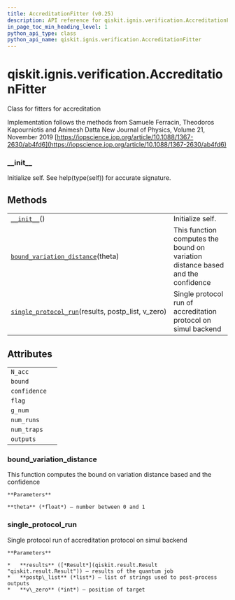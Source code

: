 ```yaml
---
title: AccreditationFitter (v0.25)
description: API reference for qiskit.ignis.verification.AccreditationFitter in qiskit v0.25
in_page_toc_min_heading_level: 1
python_api_type: class
python_api_name: qiskit.ignis.verification.AccreditationFitter
---
```


<span id="qiskit-ignis-verification-accreditationfitter" />

# qiskit.ignis.verification.AccreditationFitter

<Class id="qiskit.ignis.verification.AccreditationFitter" isDedicatedPage={true} github="https://github.com/qiskit-community/qiskit-ignis/tree/stable/0.6/qiskit/ignis/verification/accreditation/fitters.py" signature="AccreditationFitter" modifiers="class">
  Class for fitters for accreditation

  Implementation follows the methods from Samuele Ferracin, Theodoros Kapourniotis and Animesh Datta New Journal of Physics, Volume 21, November 2019 [https://iopscience.iop.org/article/10.1088/1367-2630/ab4fd6](https://iopscience.iop.org/article/10.1088/1367-2630/ab4fd6)

  ### \_\_init\_\_

  <Function id="qiskit.ignis.verification.AccreditationFitter.__init__" signature="__init__()">
    Initialize self. See help(type(self)) for accurate signature.
  </Function>

  ## Methods

  |                                                                                                                                                                                                |                                                                                 |
  | ---------------------------------------------------------------------------------------------------------------------------------------------------------------------------------------------- | ------------------------------------------------------------------------------- |
  | [`__init__`](#qiskit.ignis.verification.AccreditationFitter.__init__ "qiskit.ignis.verification.AccreditationFitter.__init__")()                                                               | Initialize self.                                                                |
  | [`bound_variation_distance`](#qiskit.ignis.verification.AccreditationFitter.bound_variation_distance "qiskit.ignis.verification.AccreditationFitter.bound_variation_distance")(theta)          | This function computes the bound on variation distance based and the confidence |
  | [`single_protocol_run`](#qiskit.ignis.verification.AccreditationFitter.single_protocol_run "qiskit.ignis.verification.AccreditationFitter.single_protocol_run")(results, postp\_list, v\_zero) | Single protocol run of accreditation protocol on simul backend                  |

  ## Attributes

  |              |   |
  | ------------ | - |
  | `N_acc`      |   |
  | `bound`      |   |
  | `confidence` |   |
  | `flag`       |   |
  | `g_num`      |   |
  | `num_runs`   |   |
  | `num_traps`  |   |
  | `outputs`    |   |

  ### bound\_variation\_distance

  <Function id="qiskit.ignis.verification.AccreditationFitter.bound_variation_distance" signature="bound_variation_distance(theta)">
    This function computes the bound on variation distance based and the confidence

    **Parameters**

    **theta** (*float*) – number between 0 and 1
  </Function>

  ### single\_protocol\_run

  <Function id="qiskit.ignis.verification.AccreditationFitter.single_protocol_run" signature="single_protocol_run(results, postp_list, v_zero)">
    Single protocol run of accreditation protocol on simul backend

    **Parameters**

    *   **results** ([*Result*](qiskit.result.Result "qiskit.result.Result")) – results of the quantum job
    *   **postp\_list** (*list*) – list of strings used to post-process outputs
    *   **v\_zero** (*int*) – position of target
  </Function>
</Class>

